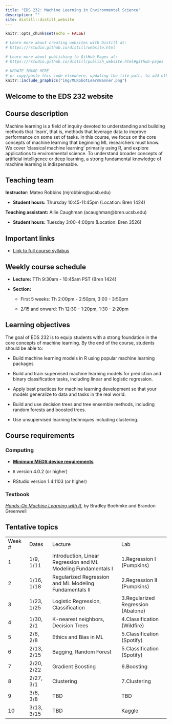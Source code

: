 ```yaml
---
title: "EDS 232: Machine Learning in Environmental Science"
description: ""
site: distill::distill_website
---
```


```r
knitr::opts_chunk$set(echo = FALSE)

# Learn more about creating websites with Distill at:
# https://rstudio.github.io/distill/website.html

# Learn more about publishing to GitHub Pages at:
# https://rstudio.github.io/distill/publish_website.html#github-pages

```

```r

# UPDATE IMAGE HERE 
# or copy/paste this code elsewhere, updating the file path, to add other images to your site!
knitr::include_graphics("img/MLRobotLearnBanner.png")
```

## Welcome to the EDS 232 website

## Course description

Machine learning is a field of inquiry devoted to understanding and building methods that 'learn', that is, methods that leverage data to improve performance on some set of tasks. In this course, we focus on the core concepts of machine learning that beginning ML researchers must know. We cover 'classical machine learning' primarily using R, and explore applications to environmental science. To understand broader concepts of artificial intelligence or deep learning, a strong fundamental knowledge of machine learning is indispensable.

## Teaching team

**Instructor:** Mateo Robbins (mjrobbins\@ucsb.edu)

-   **Student hours:** Thursday 10:45-11:45pm (Location: Bren 1424)

**Teaching assistant:** Allie Caughman (acaughman\@bren.ucsb.edu)

-   **Student hours:** Tuesday 3:00-4:00pm (Location: Bren 3526)

## Important links

-   [Link to full course syllabus](https://docs.google.com/document/d/1VYZQ6cZq4jL8bdFtronp3Qf1BgTOBpXD2BIG5OSK7eM/edit?usp=sharing)

## Weekly course schedule

-   **Lecture:** TTh 9:30am - 10:45am PST (Bren 1424)

-   **Section:**

    -   First 5 weeks: Th 2:00pm - 2:50pm, 3:00 - 3:50pm

    -   2/15 and onward: Th 12:30 - 1:20pm, 1:30 - 2:20pm

## Learning objectives

The goal of EDS 232 is to equip students with a strong foundation in the core concepts of machine learning. By the end of the course, students should be able to: 

-   Build machine learning models in R using popular machine learning packages

-   Build and train supervised machine learning models for prediction and binary classification tasks, including linear and logistic regression.

-   Apply best practices for machine learning development so that your models generalize to data and tasks in the real world.

-   Build and use decision trees and tree ensemble methods, including random forests and boosted trees.

-   Use unsupervised learning techniques including clustering.

## Course requirements

### Computing

-   [**Minimum MEDS device requirements**](https://ucsb-meds.github.io/computer_reqs.html)

-   `R` version 4.0.2 (or higher)

-   RStudio version 1.4.1103 (or higher)

### Textbook

[*Hands-On Machine Learning with R*](https://bradleyboehmke.github.io/HOML/), by Bradley Boehmke and Brandon Greenwell

### 

## Tentative topics

|         |            |                                                                |                                     |
|-------------|--------------|-----------------------------------------|-----------------------------|
| Week \# | Dates      | Lecture                                                        | Lab                                 |
| 1       | 1/9, 1/11  | Introduction, Linear Regression and ML Modeling Fundamentals I | 1.Regression I (Pumpkins)           |
| 2       | 1/16, 1/18 | Regularized Regression and ML Modeling Fundamentals II         | 2.Regression II (Pumpkins)          |
| 3       | 1/23, 1/25 | Logistic Regression, Classification                            | 3.Regularized Regression (Abalone)  |
| 4       | 1/30, 2/1  | K-nearest neighbors, Decision Trees                            | 4.Classification (Wildfire)         |
| 5       | 2/6, 2/8   | Ethics and Bias in ML                                          | 5.Classification (Spotify)          |
| 6       | 2/13, 2/15 | Bagging, Random Forest                                         | 5.Classification (Spotify)          |
| 7       | 2/20, 2/22 | Gradient Boosting                                              | 6.Boosting                          |
| 8       | 2/27, 3/1  | Clustering                                                     | 7.Clustering                        |
| 9       | 3/6, 3/8   | TBD                                                            | TBD                                 |
| 10      | 3/13, 3/15 | TBD                                                            | Kaggle                              |
